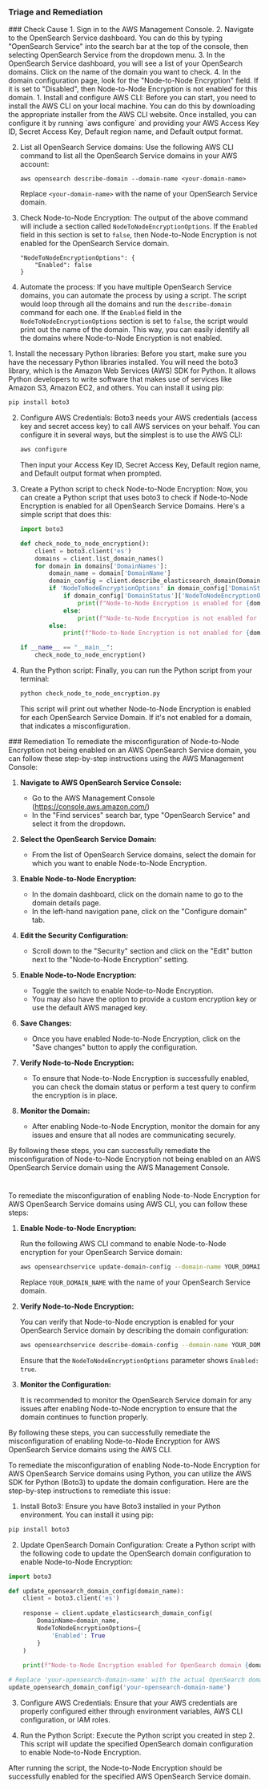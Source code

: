 
### Triage and Remediation
<Tabs>

<Tab title='Cause'>
### Check Cause
<AccordionGroup>
<Accordion title='Using Console' defaultOpen='true'>
1. Sign in to the AWS Management Console.
2. Navigate to the OpenSearch Service dashboard. You can do this by typing "OpenSearch Service" into the search bar at the top of the console, then selecting OpenSearch Service from the dropdown menu.
3. In the OpenSearch Service dashboard, you will see a list of your OpenSearch domains. Click on the name of the domain you want to check.
4. In the domain configuration page, look for the "Node-to-Node Encryption" field. If it is set to "Disabled", then Node-to-Node Encryption is not enabled for this domain.
</Accordion>

<Accordion title='Using CLI'>
1. Install and configure AWS CLI: Before you can start, you need to install the AWS CLI on your local machine. You can do this by downloading the appropriate installer from the AWS CLI website. Once installed, you can configure it by running `aws configure` and providing your AWS Access Key ID, Secret Access Key, Default region name, and Default output format.

2. List all OpenSearch Service domains: Use the following AWS CLI command to list all the OpenSearch Service domains in your AWS account:

   ```
   aws opensearch describe-domain --domain-name <your-domain-name>
   ```
   Replace `<your-domain-name>` with the name of your OpenSearch Service domain.

3. Check Node-to-Node Encryption: The output of the above command will include a section called `NodeToNodeEncryptionOptions`. If the `Enabled` field in this section is set to `false`, then Node-to-Node Encryption is not enabled for the OpenSearch Service domain.

   ```
   "NodeToNodeEncryptionOptions": {
       "Enabled": false
   }
   ```
4. Automate the process: If you have multiple OpenSearch Service domains, you can automate the process by using a script. The script would loop through all the domains and run the `describe-domain` command for each one. If the `Enabled` field in the `NodeToNodeEncryptionOptions` section is set to `false`, the script would print out the name of the domain. This way, you can easily identify all the domains where Node-to-Node Encryption is not enabled.
</Accordion>

<Accordion title='Using Python'>
1. Install the necessary Python libraries: Before you start, make sure you have the necessary Python libraries installed. You will need the boto3 library, which is the Amazon Web Services (AWS) SDK for Python. It allows Python developers to write software that makes use of services like Amazon S3, Amazon EC2, and others. You can install it using pip:

   ```python
   pip install boto3
   ```

2. Configure AWS Credentials: Boto3 needs your AWS credentials (access key and secret access key) to call AWS services on your behalf. You can configure it in several ways, but the simplest is to use the AWS CLI:

   ```bash
   aws configure
   ```

   Then input your Access Key ID, Secret Access Key, Default region name, and Default output format when prompted.

3. Create a Python script to check Node-to-Node Encryption: Now, you can create a Python script that uses boto3 to check if Node-to-Node Encryption is enabled for all OpenSearch Service Domains. Here's a simple script that does this:

   ```python
   import boto3

   def check_node_to_node_encryption():
       client = boto3.client('es')
       domains = client.list_domain_names()
       for domain in domains['DomainNames']:
           domain_name = domain['DomainName']
           domain_config = client.describe_elasticsearch_domain(DomainName=domain_name)
           if 'NodeToNodeEncryptionOptions' in domain_config['DomainStatus']:
               if domain_config['DomainStatus']['NodeToNodeEncryptionOptions']['Enabled']:
                   print(f"Node-to-Node Encryption is enabled for {domain_name}")
               else:
                   print(f"Node-to-Node Encryption is not enabled for {domain_name}")
           else:
               print(f"Node-to-Node Encryption is not enabled for {domain_name}")

   if __name__ == "__main__":
       check_node_to_node_encryption()
   ```

4. Run the Python script: Finally, you can run the Python script from your terminal:

   ```bash
   python check_node_to_node_encryption.py
   ```

   This script will print out whether Node-to-Node Encryption is enabled for each OpenSearch Service Domain. If it's not enabled for a domain, that indicates a misconfiguration.
</Accordion>

</AccordionGroup>
</Tab>
<Tab title='Remediation'>
### Remediation

<AccordionGroup>
<Accordion title='Using Console' defaultOpen='true'>
To remediate the misconfiguration of Node-to-Node Encryption not being enabled on an AWS OpenSearch Service domain, you can follow these step-by-step instructions using the AWS Management Console:

1. **Navigate to AWS OpenSearch Service Console:**
   - Go to the AWS Management Console (https://console.aws.amazon.com/)
   - In the "Find services" search bar, type "OpenSearch Service" and select it from the dropdown.

2. **Select the OpenSearch Service Domain:**
   - From the list of OpenSearch Service domains, select the domain for which you want to enable Node-to-Node Encryption.

3. **Enable Node-to-Node Encryption:**
   - In the domain dashboard, click on the domain name to go to the domain details page.
   - In the left-hand navigation pane, click on the "Configure domain" tab.

4. **Edit the Security Configuration:**
   - Scroll down to the "Security" section and click on the "Edit" button next to the "Node-to-Node Encryption" setting.

5. **Enable Node-to-Node Encryption:**
   - Toggle the switch to enable Node-to-Node Encryption.
   - You may also have the option to provide a custom encryption key or use the default AWS managed key.

6. **Save Changes:**
   - Once you have enabled Node-to-Node Encryption, click on the "Save changes" button to apply the configuration.

7. **Verify Node-to-Node Encryption:**
   - To ensure that Node-to-Node Encryption is successfully enabled, you can check the domain status or perform a test query to confirm the encryption is in place.

8. **Monitor the Domain:**
   - After enabling Node-to-Node Encryption, monitor the domain for any issues and ensure that all nodes are communicating securely.

By following these steps, you can successfully remediate the misconfiguration of Node-to-Node Encryption not being enabled on an AWS OpenSearch Service domain using the AWS Management Console.

#
</Accordion>

<Accordion title='Using CLI'>
To remediate the misconfiguration of enabling Node-to-Node Encryption for AWS OpenSearch Service domains using AWS CLI, you can follow these steps:

1. **Enable Node-to-Node Encryption:**
   
   Run the following AWS CLI command to enable Node-to-Node encryption for your OpenSearch Service domain:
   ```bash
   aws opensearchservice update-domain-config --domain-name YOUR_DOMAIN_NAME --node-to-node-encryption-options Enabled=true
   ```
   Replace `YOUR_DOMAIN_NAME` with the name of your OpenSearch Service domain.

2. **Verify Node-to-Node Encryption:**
   
   You can verify that Node-to-Node encryption is enabled for your OpenSearch Service domain by describing the domain configuration:
   ```bash
   aws opensearchservice describe-domain-config --domain-name YOUR_DOMAIN_NAME
   ```
   Ensure that the `NodeToNodeEncryptionOptions` parameter shows `Enabled: true`.

3. **Monitor the Configuration:**
   
   It is recommended to monitor the OpenSearch Service domain for any issues after enabling Node-to-Node encryption to ensure that the domain continues to function properly.

By following these steps, you can successfully remediate the misconfiguration of enabling Node-to-Node Encryption for AWS OpenSearch Service domains using the AWS CLI.
</Accordion>

<Accordion title='Using Python'>
To remediate the misconfiguration of enabling Node-to-Node Encryption for AWS OpenSearch Service domains using Python, you can utilize the AWS SDK for Python (Boto3) to update the domain configuration. Here are the step-by-step instructions to remediate this issue:

1. Install Boto3:
Ensure you have Boto3 installed in your Python environment. You can install it using pip:

```bash
pip install boto3
```

2. Update OpenSearch Domain Configuration:
Create a Python script with the following code to update the OpenSearch domain configuration to enable Node-to-Node Encryption:

```python
import boto3

def update_opensearch_domain_config(domain_name):
    client = boto3.client('es')
    
    response = client.update_elasticsearch_domain_config(
        DomainName=domain_name,
        NodeToNodeEncryptionOptions={
            'Enabled': True
        }
    )
    
    print(f"Node-to-Node Encryption enabled for OpenSearch domain {domain_name}")

# Replace 'your-opensearch-domain-name' with the actual OpenSearch domain name
update_opensearch_domain_config('your-opensearch-domain-name')
```

3. Configure AWS Credentials:
Ensure that your AWS credentials are properly configured either through environment variables, AWS CLI configuration, or IAM roles.

4. Run the Python Script:
Execute the Python script you created in step 2. This script will update the specified OpenSearch domain configuration to enable Node-to-Node Encryption.

After running the script, the Node-to-Node Encryption should be successfully enabled for the specified AWS OpenSearch Service domain.
</Accordion>

</AccordionGroup>
</Tab>
</Tabs>
